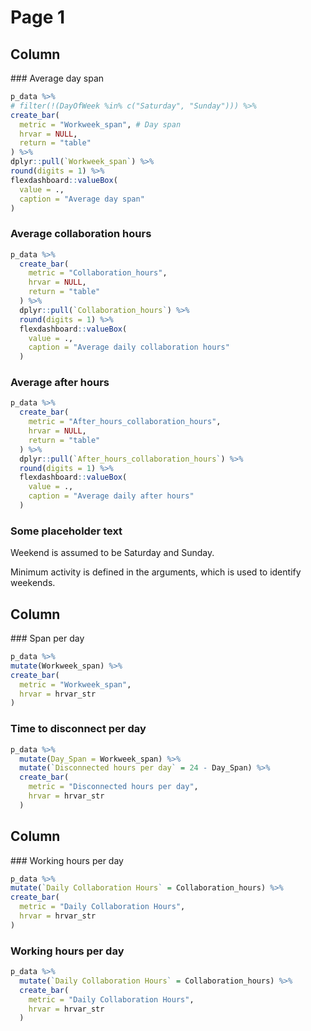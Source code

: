 Page 1
=====================================

  Column {data-width=150}
-----------------------------------------------------------------------

  ### Average day span

  ```r
p_data %>%
  # filter(!(DayOfWeek %in% c("Saturday", "Sunday"))) %>%
  create_bar(
    metric = "Workweek_span", # Day span
    hrvar = NULL,
    return = "table"
  ) %>%
  dplyr::pull(`Workweek_span`) %>%
  round(digits = 1) %>%
  flexdashboard::valueBox(
    value = .,
    caption = "Average day span"
  )
```

### Average collaboration hours

```r
p_data %>%
  create_bar(
    metric = "Collaboration_hours",
    hrvar = NULL,
    return = "table"
  ) %>%
  dplyr::pull(`Collaboration_hours`) %>%
  round(digits = 1) %>%
  flexdashboard::valueBox(
    value = .,
    caption = "Average daily collaboration hours"
  )
```

### Average after hours

```r
p_data %>%
  create_bar(
    metric = "After_hours_collaboration_hours",
    hrvar = NULL,
    return = "table"
  ) %>%
  dplyr::pull(`After_hours_collaboration_hours`) %>%
  round(digits = 1) %>%
  flexdashboard::valueBox(
    value = .,
    caption = "Average daily after hours"
  )
```


### Some placeholder text

Weekend is assumed to be Saturday and Sunday.

Minimum activity is defined in the arguments, which is used to identify weekends.

Column {data-width=425}
----------------------------------------------------------------------------

  ### Span per day

  ```r
p_data %>%
  mutate(Workweek_span) %>%
  create_bar(
    metric = "Workweek_span",
    hrvar = hrvar_str
  )
```

### Time to disconnect per day

```r
p_data %>%
  mutate(Day_Span = Workweek_span) %>%
  mutate(`Disconnected hours per day` = 24 - Day_Span) %>%
  create_bar(
    metric = "Disconnected hours per day",
    hrvar = hrvar_str
  )
```

Column {data-width=425}
----------------------------------------------------------------------------

  ### Working hours per day

  ```r
p_data %>%
  mutate(`Daily Collaboration Hours` = Collaboration_hours) %>%
  create_bar(
    metric = "Daily Collaboration Hours",
    hrvar = hrvar_str
  )
```

### Working hours per day

```r
p_data %>%
  mutate(`Daily Collaboration Hours` = Collaboration_hours) %>%
  create_bar(
    metric = "Daily Collaboration Hours",
    hrvar = hrvar_str
  )
```
